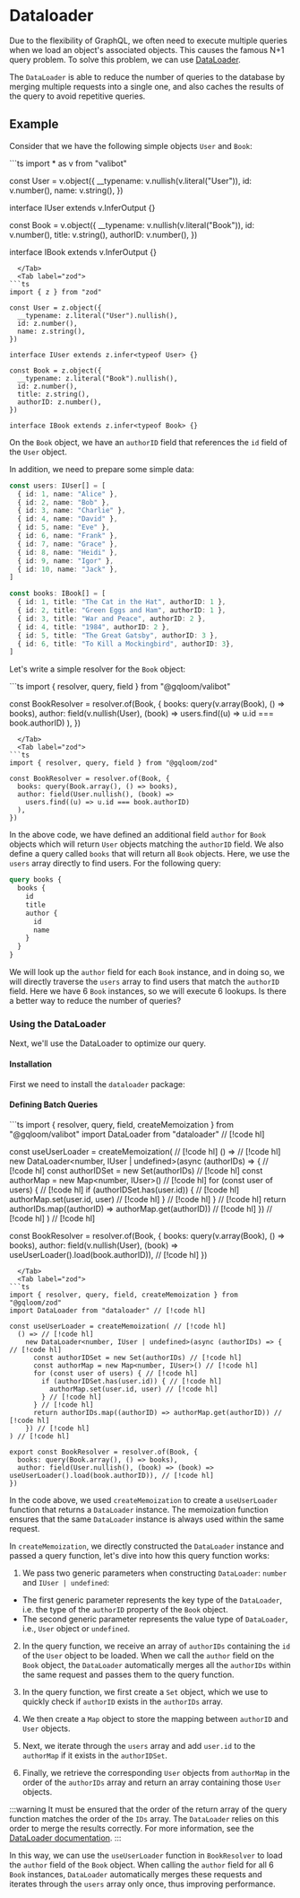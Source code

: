 
# Dataloader

Due to the flexibility of GraphQL, we often need to execute multiple queries when we load an object's associated objects.
This causes the famous N+1 query problem. To solve this problem, we can use [DataLoader](https://github.com/graphql/dataloader).

The `DataLoader` is able to reduce the number of queries to the database by merging multiple requests into a single one, and also caches the results of the query to avoid repetitive queries.

## Example

Consider that we have the following simple objects `User` and `Book`:

<Tabs groupId='schema-builder'>
  <Tab label="valibot">
```ts
import * as v from "valibot"

const User = v.object({
  __typename: v.nullish(v.literal("User")),
  id: v.number(),
  name: v.string(),
})

interface IUser extends v.InferOutput<typeof User> {}

const Book = v.object({
  __typename: v.nullish(v.literal("Book")),
  id: v.number(),
  title: v.string(),
  authorID: v.number(),
})

interface IBook extends v.InferOutput<typeof Book> {}
```
  </Tab>
  <Tab label="zod">
```ts
import { z } from "zod"

const User = z.object({
  __typename: z.literal("User").nullish(),
  id: z.number(),
  name: z.string(),
})

interface IUser extends z.infer<typeof User> {}

const Book = z.object({
  __typename: z.literal("Book").nullish(),
  id: z.number(),
  title: z.string(),
  authorID: z.number(),
})

interface IBook extends z.infer<typeof Book> {}
```
  </Tab>
</Tabs>

On the `Book` object, we have an `authorID` field that references the `id` field of the `User` object.

In addition, we need to prepare some simple data:
```ts
const users: IUser[] = [
  { id: 1, name: "Alice" },
  { id: 2, name: "Bob" },
  { id: 3, name: "Charlie" },
  { id: 4, name: "David" },
  { id: 5, name: "Eve" },
  { id: 6, name: "Frank" },
  { id: 7, name: "Grace" },
  { id: 8, name: "Heidi" },
  { id: 9, name: "Igor" },
  { id: 10, name: "Jack" },
]

const books: IBook[] = [
  { id: 1, title: "The Cat in the Hat", authorID: 1 },
  { id: 2, title: "Green Eggs and Ham", authorID: 1 },
  { id: 3, title: "War and Peace", authorID: 2 },
  { id: 4, title: "1984", authorID: 2 },
  { id: 5, title: "The Great Gatsby", authorID: 3 },
  { id: 6, title: "To Kill a Mockingbird", authorID: 3},
]
```

Let's write a simple resolver for the `Book` object:

<Tabs groupId='schema-builder'>
  <Tab label="valibot">
```ts
import { resolver, query, field } from "@gqloom/valibot"

const BookResolver = resolver.of(Book, {
  books: query(v.array(Book), () => books),
  author: field(v.nullish(User), (book) =>
    users.find((u) => u.id === book.authorID)
  ),
})
```
  </Tab>
  <Tab label="zod">
```ts
import { resolver, query, field } from "@gqloom/zod"

const BookResolver = resolver.of(Book, {
  books: query(Book.array(), () => books),
  author: field(User.nullish(), (book) =>
    users.find((u) => u.id === book.authorID)
  ),
})
```
  </Tab>
</Tabs>

In the above code, we have defined an additional field `author` for `Book` objects which will return `User` objects matching the `authorID` field. We also define a query called `books` that will return all `Book` objects.
Here, we use the `users` array directly to find users. For the following query:
```graphql
query books {
  books {
    id
    title
    author {
      id
      name
    }
  }
}
```
We will look up the `author` field for each `Book` instance, and in doing so, we will directly traverse the `users` array to find users that match the `authorID` field.
Here we have 6 `Book` instances, so we will execute 6 lookups. Is there a better way to reduce the number of queries?

### Using the DataLoader
Next, we'll use the DataLoader to optimize our query.

#### Installation
First we need to install the `dataloader` package:
<PackageManagerTabs command="install dataloader" />

#### Defining Batch Queries

<Tabs groupId='schema-builder'>
  <Tab label="valibot">
```ts
import { resolver, query, field, createMemoization } from "@gqloom/valibot"
import DataLoader from "dataloader" // [!code hl]

const useUserLoader = createMemoization( // [!code hl]
  () => // [!code hl]
    new DataLoader<number, IUser | undefined>(async (authorIDs) => { // [!code hl]
      const authorIDSet = new Set(authorIDs) // [!code hl]
      const authorMap = new Map<number, IUser>() // [!code hl]
      for (const user of users) { // [!code hl]
        if (authorIDSet.has(user.id)) { // [!code hl]
          authorMap.set(user.id, user) // [!code hl]
        } // [!code hl]
      } // [!code hl]
      return authorIDs.map((authorID) => authorMap.get(authorID)) // [!code hl]
    }) // [!code hl]
) // [!code hl]

const BookResolver = resolver.of(Book, {
  books: query(v.array(Book), () => books),
  author: field(v.nullish(User), (book) => useUserLoader().load(book.authorID)), // [!code hl]
})
```
  </Tab>
  <Tab label="zod">
```ts
import { resolver, query, field, createMemoization } from "@gqloom/zod"
import DataLoader from "dataloader" // [!code hl]

const useUserLoader = createMemoization( // [!code hl]
  () => // [!code hl]
    new DataLoader<number, IUser | undefined>(async (authorIDs) => { // [!code hl]
      const authorIDSet = new Set(authorIDs) // [!code hl]
      const authorMap = new Map<number, IUser>() // [!code hl]
      for (const user of users) { // [!code hl]
        if (authorIDSet.has(user.id)) { // [!code hl]
          authorMap.set(user.id, user) // [!code hl]
        } // [!code hl]
      } // [!code hl]
      return authorIDs.map((authorID) => authorMap.get(authorID)) // [!code hl]
    }) // [!code hl]
) // [!code hl]

export const BookResolver = resolver.of(Book, {
  books: query(Book.array(), () => books),
  author: field(User.nullish(), (book) => (book) => useUserLoader().load(book.authorID)), // [!code hl]
})
```
  </Tab>
</Tabs>

In the code above, we used `createMemoization` to create a `useUserLoader` function that returns a `DataLoader` instance.
The memoization function ensures that the same `DataLoader` instance is always used within the same request.

In `createMemoization`, we directly constructed the `DataLoader` instance and passed a query function, let's dive into how this query function works:

1. We pass two generic parameters when constructing `DataLoader`: `number` and `IUser | undefined`:
  - The first generic parameter represents the key type of the `DataLoader`, i.e. the type of the `authorID` property of the `Book` object.
  - The second generic parameter represents the value type of `DataLoader`, i.e., `User` object or `undefined`.

2. In the query function, we receive an array of `authorIDs` containing the `id` of the `User` object to be loaded. When we call the `author` field on the `Book` object, the `DataLoader` automatically merges all the `authorIDs` within the same request and passes them to the query function.

3. In the query function, we first create a `Set` object, which we use to quickly check if `authorID` exists in the `authorIDs` array.

4. We then create a `Map` object to store the mapping between `authorID` and `User` objects.

5. Next, we iterate through the `users` array and add `user.id` to the `authorMap` if it exists in the `authorIDSet`.

6. Finally, we retrieve the corresponding `User` objects from `authorMap` in the order of the `authorIDs` array and return an array containing those `User` objects.

:::warning
It must be ensured that the order of the return array of the query function matches the order of the `IDs` array. The `DataLoader` relies on this order to merge the results correctly. For more information, see the [DataLoader documentation](https://github.com/graphql/dataloader#batch-function).
:::

In this way, we can use the `useUserLoader` function in `BookResolver` to load the `author` field of the `Book` object.
When calling the `author` field for all 6 `Book` instances, `DataLoader` automatically merges these requests and iterates through the `users` array only once, thus improving performance.